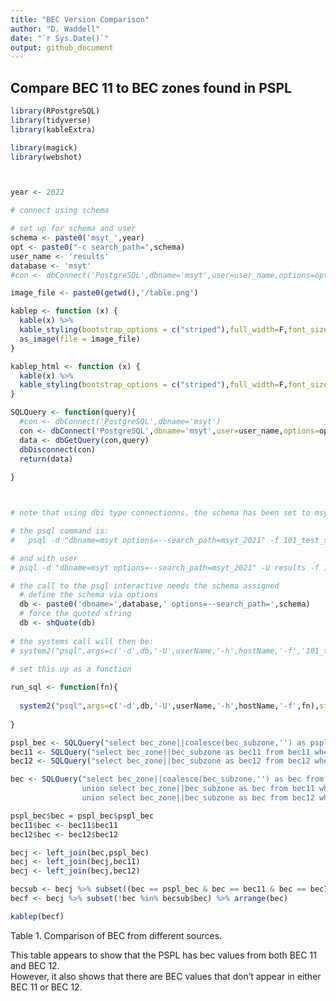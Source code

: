 ```yaml
---
title: "BEC Version Comparison"
author: "D. Waddell"
date: "`r Sys.Date()`"
output: github_document
---
```



## Compare BEC 11 to BEC zones found in PSPL


```r

library(RPostgreSQL)
library(tidyverse)
library(kableExtra)

library(magick)
library(webshot)



year <- 2022

# connect using schema

# set up for schema and user
schema <- paste0('msyt_',year)
opt <- paste0("-c search_path=",schema)
user_name <- 'results'
database <- 'msyt'
#con <- dbConnect('PostgreSQL',dbname='msyt',user=user_name,options=opt)

image_file <- paste0(getwd(),'/table.png')

kablep <- function (x) {
  kable(x) %>%
  kable_styling(bootstrap_options = c("striped"),full_width=F,font_size=13,position = 'left') %>%
  as_image(file = image_file)
}

kablep_html <- function (x) {
  kable(x) %>%
  kable_styling(bootstrap_options = c("striped"),full_width=F,font_size=13,position = 'left')
}

SQLQuery <- function(query){
  #con <- dbConnect('PostgreSQL',dbname='msyt')
  con <- dbConnect('PostgreSQL',dbname='msyt',user=user_name,options=opt)
  data <- dbGetQuery(con,query)
  dbDisconnect(con)
  return(data)
  
}



# note that using dbi type connectionns, the schema has been set to msyt_2021

# the psql command is:
#   psql -d "dbname=msyt options=--search_path=msyt_2021" -f 101_test_schema.sql

# and with user
# psql -d "dbname=msyt options=--search_path=msyt_2021" -U results -f 101_test_schema.sql

# the call to the psql interactive needs the schema assigned
  # define the schema via options
  db <- paste0('dbname=',database,' options=--search_path=',schema)
  # force the quoted string
  db <- shQuote(db)
  
# the systems call will then be:
# system2("psql",args=c('-d',db,'-U',userName,'-h',hostName,'-f','101_test_schema.sql'),stderr=TRUE)
  
# set this up as a function

run_sql <- function(fn){
  
  system2("psql",args=c('-d',db,'-U',userName,'-h',hostName,'-f',fn),stderr=TRUE)
  
}

```

```r

pspl_bec <- SQLQuery("select bec_zone||coalesce(bec_subzone,'') as pspl_bec from pspl_site_index_mean_fid group by 1 order by 1")
bec11 <- SQLQuery("select bec_zone||bec_subzone as bec11 from bec11 where bec_zone != 'NULL' group by 1 order by 1")
bec12 <- SQLQuery("select bec_zone||bec_subzone as bec12 from bec12 where bec_zone != 'NULL' group by 1 order by 1")

bec <- SQLQuery("select bec_zone||coalesce(bec_subzone,'') as bec from pspl_site_index_mean_fid group by 1
                union select bec_zone||bec_subzone as bec from bec11 where bec_zone != 'NULL'  group by 1
                union select bec_zone||bec_subzone as bec from bec12 where bec_zone != 'NULL' group by 1")

pspl_bec$bec = pspl_bec$pspl_bec
bec11$bec <- bec11$bec11
bec12$bec <- bec12$bec12

becj <- left_join(bec,pspl_bec)
becj <- left_join(becj,bec11)
becj <- left_join(becj,bec12)

becsub <- becj %>% subset((bec == pspl_bec & bec == bec11 & bec == bec12))
becf <- becj %>% subset(!bec %in% becsub$bec) %>% arrange(bec)

kablep(becf)

```

Table 1.  Comparison of BEC from different sources.  

This table appears to show that the PSPL has bec values from both BEC 11 and BEC 12.  
However, it also shows that there are BEC values that don't appear in either BEC 11 or BEC 12. 


